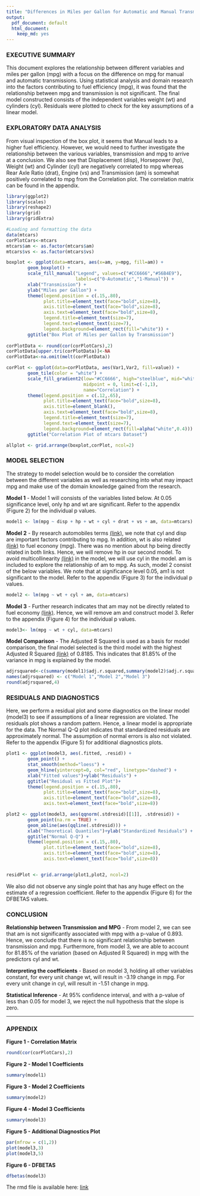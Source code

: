 ```yaml
---
title: "Differences in Miles per Gallon for Automatic and Manual Transmissions"
output:
  pdf_document: default
  html_document:
    keep_md: yes
---
```


### **EXECUTIVE SUMMARY**
This document explores the relationship between different variables and miles per gallon (mpg) with a focus on the difference on mpg for manual and automatic transmissions. Using statistical analysis and domain research into the factors contributing to fuel efficiency (mpg), it was found that the relationship between mpg and transmission is not significant.  The final model constructed consists of the independent variables weight (wt) and cylinders (cyl). Residuals were plotted to check for the key assumptions of a linear model. 

### **EXPLORATORY DATA ANALYSIS**
From visual inspection of the box plot, it seems that Manual leads to a higher fuel efficiency. However, we would need to further investigate the relationship between the various variables, transmission and mpg to arrive at a conclusion. We also see that Displacement (disp), Horsepower (hp), Weight (wt) and Cylinder (cyl) are negatively correlated to mpg whereas Rear Axle Ratio (drat), Engine (vs) and Transmission (am) is somewhat positively correlated to mpg from the Correlation plot. The correlation matrix can be found in the appendix. 
```r
library(ggplot2)
library(scales)
library(reshape2)
library(grid)
library(gridExtra)

#Loading and formatting the data
data(mtcars)
corPlotCars<-mtcars
mtcars$am <- as.factor(mtcars$am)
mtcars$vs <- as.factor(mtcars$vs)

boxplot <- ggplot(data=mtcars, aes(x=am, y=mpg, fill=am)) + 
        geom_boxplot() + 
        scale_fill_manual("Legend", values=c("#CC6666","#56B4E9"),
                          labels=c("0-Automatic","1-Manual")) +
        xlab("Transmission") +
        ylab("Miles per Gallon") +
        theme(legend.position = c(.15,.80), 
              plot.title=element_text(face="bold",size=8),
              axis.title=element_text(face="bold",size=8),
              axis.text=element_text(face="bold",size=8),
              legend.title=element_text(size=7),
              legend.text=element_text(size=7),
              legend.background=element_rect(fill="white")) +
        ggtitle("Box Plot of Miles per Gallon by Transmission")
        
corPlotData <- round(cor(corPlotCars),2)
corPlotData[upper.tri(corPlotData)]<-NA
corPlotData<-na.omit(melt(corPlotData))

corPlot <- ggplot(data=corPlotData, aes(Var1,Var2, fill=value)) +
        geom_tile(color = "white") + 
        scale_fill_gradient2(low="#CC6666", high="steelblue", mid="white",
                             midpoint = 0, limit=c(-1,1), 
                             name="Correlation") +
        theme(legend.position = c(.12,.65), 
              plot.title=element_text(face="bold",size=8),
              axis.title=element_blank(),
              axis.text=element_text(face="bold",size=8),
              legend.title=element_text(size=7),
              legend.text=element_text(size=7),
              legend.background=element_rect(fill=alpha("white",0.4))) +
        ggtitle("Correlation Plot of mtcars Dataset")

allplot <- grid.arrange(boxplot,corPlot, ncol=2)

```

### **MODEL SELECTION**
The strategy to model selection would be to consider the correlation between the different variables as well as researching into what may impact mpg and make use of the domain knowledge gained from the research. 

**Model 1** - Model 1 will consists of the variables listed below. At 0.05 significance level, only hp and wt are significant. Refer to the appendix (Figure 2) for the individual p values. 
```r
model1 <- lm(mpg ~ disp + hp + wt + cyl + drat + vs + am, data=mtcars)
```

**Model 2** - By research automobiles terms [(link)](http://www.vroomgirls.com/what-the-numbers-mean/), we note that cyl and disp are important factors contributing to mpg. In addition, wt is also related [(link)](http://www.driverside.com/auto-library/top_10_factors_contributing_to_fuel_economy-317) to fuel econony (mpg). There was no mention about hp being directly related in both links. Hence, we will remove hp in our second model. To avoid multicollinearity [(link)](https://en.wikipedia.org/wiki/Multicollinearity) in the model, we will use cyl in the model. am is included to explore the relationship of am to mpg. As such, model 2 consist of the below variables. We note that at significance level 0.05, am1 is not significant to the model. Refer to the appendix (Figure 3) for the individual p values. 
```r
model2 <- lm(mpg ~ wt + cyl + am, data=mtcars)
```

**Model 3** - Further research indicates that am may not be directly related to fuel economy [(link)](http://www.edmunds.com/fuel-economy/five-myths-about-stick-shifts.html). Hence, we will remove am and construct model 3. Refer to the appendix (Figure 4) for the individual p values. 

```r
model3<- lm(mpg ~ wt + cyl, data=mtcars)
```

**Model Comparison** - The Adjusted R Squared is used as a basis for model comparison, the final model selected is the third model with the highest Adjusted R Squared [(link)](http://blog.minitab.com/blog/adventures-in-statistics/multiple-regession-analysis-use-adjusted-r-squared-and-predicted-r-squared-to-include-the-correct-number-of-variables) of 0.8185. This indicates that 81.85% of the variance in mpg is explained by the model.
```r
adjrsquared<-c(summary(model1)$adj.r.squared,summary(model2)$adj.r.squared,summary(model3)$adj.r.squared)
names(adjrsquared) <- c("Model 1","Model 2","Model 3")
round(adjrsquared,4)
```

### **RESIDUALS AND DIAGNOSTICS**
Here, we perform a residual plot and some diagnostics on the linear model (model3) to see if assumptions of a linear regression are violated. The residuals plot shows a random pattern. Hence, a linear model is appropriate for the data. The Normal Q-Q plot indicates that standardized residuals are approximately normal. The assumption of normal errors is also not violated. Refer to the appendix (Figure 5) for additional diagnostics plots.

```r
plot1 <- ggplot(model3, aes(.fitted, .resid)) + 
        geom_point() +
        stat_smooth(method="loess") + 
        geom_hline(yintercept=0, col="red", linetype="dashed") +
        xlab("Fitted values")+ylab("Residuals") +
        ggtitle("Residual vs Fitted Plot")+
        theme(legend.position = c(.15,.80), 
              plot.title=element_text(face="bold",size=8),
              axis.title=element_text(face="bold",size=8),
              axis.text=element_text(face="bold",size=8))

plot2 <- ggplot(model3, aes(qqnorm(.stdresid)[[1]], .stdresid)) +
        geom_point(na.rm = TRUE) + 
        geom_abline(aes(qqline(.stdresid))) +
        xlab("Theoretical Quantiles")+ylab("Standardized Residuals") + 
        ggtitle("Normal Q-Q") +
        theme(legend.position = c(.15,.80), 
              plot.title=element_text(face="bold",size=8),
              axis.title=element_text(face="bold",size=8),
              axis.text=element_text(face="bold",size=8))


residPlot <- grid.arrange(plot1,plot2, ncol=2)

```

We also did not observe any single point that has any huge effect on the estimate of a regression coefficient. Refer to the appendix (Figure 6) for the DFBETAS values. 

### **CONCLUSION**
**Relationship between Transmission and MPG** - From model 2, we can see that am is not significantly associated with mpg with a p-value of 0.893. Hence, we conclude that there is no significant relationship between transmission and mpg. Furthermore, from model 3, we are able to account for 81.85% of the variation (based on Adjusted R Squared) in mpg with the predictors cyl and wt.

**Interpreting the coefficients** - Based on model 3, holding all other variables constant, for every unit change wt, will result in -3.19 change in mpg. For every unit change in cyl, will result in -1.51 change in mpg. 

**Statistical Inference** - At 95% confidence interval, and with a p-value of less than 0.05 for model 3, we reject the null hypothesis that the slope is zero. 

***
### **APPENDIX**

**Figure 1 - Correlation Matrix** 
```r
round(cor(corPlotCars),2)
```

**Figure 2 - Model 1 Coefficients** 
```r
summary(model1)
```

**Figure 3 - Model 2 Coefficients** 
```r
summary(model2)
```

**Figure 4 - Model 3 Coefficients** 
```r
summary(model3)
```

**Figure 5 - Additional Diagnostics Plot**

```r
par(mfrow = c(1,2))
plot(model3,3)
plot(model3,5)
```

**Figure 6 - DFBETAS** 
```r
dfbetas(model3)
```

The rmd file is available here: [link]()